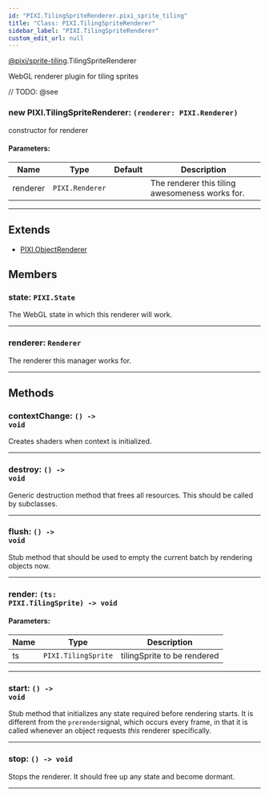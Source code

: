 ```yaml
---
id: "PIXI.TilingSpriteRenderer.pixi_sprite_tiling"
title: "Class: PIXI.TilingSpriteRenderer"
sidebar_label: "PIXI.TilingSpriteRenderer"
custom_edit_url: null
---
```


[@pixi/sprite-tiling](../modules/pixi_sprite_tiling).TilingSpriteRenderer


WebGL renderer plugin for tiling sprites



// TODO: @see

        

<article>

### new PIXI.TilingSpriteRenderer: <span><code>(renderer&#58; PIXI.Renderer) </code></span>
constructor for renderer

#### Parameters:
| Name     | Type                       | Default       | Description                                     |
| -------- | -------------------------- | ------------- | ----------------------------------------------- |
| renderer | <code>PIXI.Renderer</code> | <code></code> | The renderer this tiling awesomeness works for. |

</article>

---------------------------------------


## Extends
- [PIXI.ObjectRenderer](../classes/PIXI.ObjectRenderer.pixi_core)

## Members
<article>

### state: <span><code>PIXI.State</code></span>
The WebGL state in which this renderer will work.

</article>


---------------------------------------

<article>

### renderer: <span><code>Renderer</code></span>
The renderer this manager works for.

</article>


---------------------------------------


## Methods
<article>

### contextChange: <span><code>() -&#62; void</code></span>
Creates shaders when context is initialized.

</article>


---------------------------------------

<article>

### destroy: <span><code>() -&#62; void</code></span>
Generic destruction method that frees all resources. This should be called by subclasses.

</article>


---------------------------------------

<article>

### flush: <span><code>() -&#62; void</code></span>
Stub method that should be used to empty the current batch by rendering objects now.

</article>


---------------------------------------

<article>

### render: <span><code>(ts&#58; PIXI.TilingSprite) -&#62; void</code></span>

#### Parameters:
| Name | Type                           | Description                 |
| ---- | ------------------------------ | --------------------------- |
| ts   | <code>PIXI.TilingSprite</code> | tilingSprite to be rendered |
</article>


---------------------------------------

<article>

### start: <span><code>() -&#62; void</code></span>
Stub method that initializes any state required before rendering starts. It is different from the `prerender`signal, which occurs every frame, in that it is called whenever an object requests _this_ renderer specifically.

</article>


---------------------------------------

<article>

### stop: <span><code>() -&#62; void</code></span>
Stops the renderer. It should free up any state and become dormant.

</article>


---------------------------------------


    